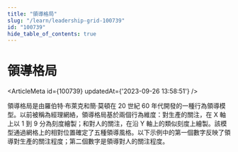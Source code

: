 ```yaml
---
title: "領導格局"
slug: "/learn/leadership-grid-100739"
id: "100739"
hide_table_of_contents: true
---
```



# 領導格局

<ArticleMeta id={100739} updatedAt={'2023-09-26 13:58:51'} />
<div className='border-solid border-b border-t-0 my-4 border-[var(--ifm-color-gray-300)]' />

領導格局是由羅伯特·布萊克和簡·莫頓在 20 世紀 60 年代開發的一種行為領導模型。以前被稱為經理網絡，領導格局基於兩個行為維度：對生產的關注，在 X 軸上以 1 到 9 分為刻度繪製；和對人的關注，在沿 Y 軸上的類似刻度上繪製。該模型通過網格上的相對位置確定了五種領導風格。以下示例中的第一個數字反映了領導對生產的關注程度；第二個數字是領導對人的關注程度。
